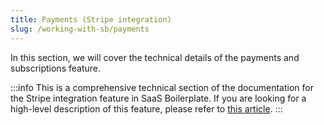 ```yaml
---
title: Payments (Stripe integration)
slug: /working-with-sb/payments
---
```



In this section, we will cover the technical details of the payments and subscriptions feature.

:::info
This is a comprehensive technical section of the documentation for the Stripe integration feature in SaaS Boilerplate.
If you are looking for a high-level description of this feature, please refer to
[this article](../../v2/introduction/features/payments).
:::

<DocCardList />
